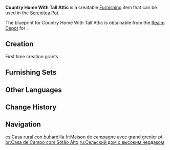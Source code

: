 {{Furnishing Infobox
|id             = 370205
|image          = Item Country Home With Tall Attic.png
|category       = Building
|subcategory    = Mondstadt
|quality        = 3
|adeptal_energy = 60
|load           = 300
|reduced_load   = 149
|description    = A Mondstadt-style countryside building. It has an attic tall enough to store lots of things.
|blueprint      = Realm Depot
}}
'''Country Home With Tall Attic''' is a creatable [[Furnishing]] item that can be used in the [[Serenitea Pot]].

The blueprint for Country Home With Tall Attic is obtainable from the [[Realm Depot]] for {{Item|Realm Currency|24|x=160}}.

==Creation==
First time creation grants {{Item|Trust|24|x=60}}.
{{Recipe
|type = Creation
|time = 14h
|Fir Wood = 12
|Birch Wood = 6
|sort = Fir Wood;Birch Wood
}}

==Furnishing Sets==
{{Craft Usage}}

==Other Languages==
{{Other Languages
|en      = Country Home With Tall Attic
|zhs     = 高大阁楼的乡间住宅
|zhs_rm  = Gāodà Gélóu de Xiāngjiān Zhùzhái
|zht     = 高大閣樓的鄉間住宅
|zht_rm  = Gāodà Gélóu de Xiāngjiān Zhùzhái
|zh_tl   = 
|ja      = 広い屋根裏部屋のある田舎の家屋
|ja_rm   = Hiroi Yaneurabeya no Aru Inaka no Kaoku
|ja_tl   = 
|ko      = 넓은 다락방이 있는 시골 주택
|ko_rm   = Neolbeun Darakbang-i Inneun Sigol Jutaek
|ko_tl   = Country Home With a Large Attic
|es      = Casa rural con buhardilla
|es_tl   = Rural House with Attic
|fr      = Maison de campagne avec grand grenier
|fr_tl   = Country House With Tall Attic
|ru      = Сельский дом с высоким чердаком
|ru_tl   = Country House with Tall Attic
|th      = บ้านชนบทใต้หลังคาสูง
|th_rm   = 
|th_tl   = 
|vi      = Nhà Gác Cao Nông Thôn
|vi_tl   = 
|de      = Bauernhaus mit hoher Mansarde
|de_tl   = Farm House With Tall Mansard
|id      = Rumah Pedesaan dengan Loteng Tinggi
|id_tl   = Country House With Tall Attic
|pt      = Casa de Campo com Sótão Alto
|pt_tl   = 
|tr      = Yüksek Çatılı Taşra Evi
|tr_tl   = 
|it      = Casa di campagna con mansarda
|it_tl   = 
}}

==Change History==
{{Change History|1.5}}

==Navigation==
{{Furnishing Navbox|exterior}}

[[es:Casa rural con buhardilla]]
[[fr:Maison de campagne avec grand grenier]]
[[pt-br:Casa de Campo com Sótão Alto]]
[[ru:Сельский дом с высоким чердаком]]